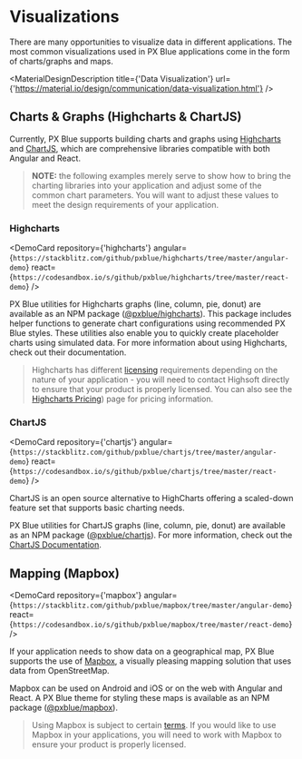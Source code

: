 

<!-- KEYWORDS: design pattern visualization map chart highcharts chartjs mapbox -->

# Visualizations

<ImageGrid images={[DataVizImage]} />

There are many opportunities to visualize data in different applications. The most common visualizations used in PX Blue applications come in the form of charts/graphs and maps.

<MaterialDesignDescription
    title={'Data Visualization'}
    url={'https://material.io/design/communication/data-visualization.html'}
/>

## Charts & Graphs (Highcharts & ChartJS)

Currently, PX Blue supports building charts and graphs using [Highcharts](http://www.highcharts.com) and [ChartJS](https://www.chartjs.org/), which are comprehensive libraries compatible with both Angular and React.

> **NOTE:** the following examples merely serve to show how to bring the charting libraries into your application and adjust some of the common chart parameters. You will want to adjust these values to meet the design requirements of your application.

### Highcharts

<DemoCard
    repository={'highcharts'}
    angular={`https://stackblitz.com/github/pxblue/highcharts/tree/master/angular-demo`}
    react={`https://codesandbox.io/s/github/pxblue/highcharts/tree/master/react-demo`}
/>

PX Blue utilities for Highcharts graphs (line, column, pie, donut) are available as an NPM package ([@pxblue/highcharts](https://www.npmjs.com/package/@pxblue/highcharts)).
This package includes helper functions to generate chart configurations using recommended PX Blue styles.
These utilities also enable you to quickly create placeholder charts using simulated data. For more information about using Highcharts, check out their documentation.

> Highcharts has different [licensing](https://shop.highsoft.com/developer-license) requirements depending on the nature of your application - you will need to contact Highsoft directly to ensure that your product is properly licensed. You can also see the [Highcharts Pricing](https://shop.highsoft.com/)) page for pricing information.

### ChartJS

<DemoCard
    repository={'chartjs'}
    angular={`https://stackblitz.com/github/pxblue/chartjs/tree/master/angular-demo`}
    react={`https://codesandbox.io/s/github/pxblue/chartjs/tree/master/react-demo`}
/>

ChartJS is an open source alternative to HighCharts offering a scaled-down feature set that supports basic charting needs.

PX Blue utilities for ChartJS graphs (line, column, pie, donut) are available as an NPM package ([@pxblue/chartjs](https://www.npmjs.com/package/@pxblue/chartjs)). For more information, check out the [ChartJS Documentation](https://www.chartjs.org/).

## Mapping (Mapbox)

<DemoCard
    repository={'mapbox'}
    angular={`https://stackblitz.com/github/pxblue/mapbox/tree/master/angular-demo`}
    react={`https://codesandbox.io/s/github/pxblue/mapbox/tree/master/react-demo`}
/>

If your application needs to show data on a geographical map, PX Blue supports the use of [Mapbox](https://www.mapbox.com/), a visually pleasing mapping solution that uses data from OpenStreetMap.

Mapbox can be used on Android and iOS or on the web with Angular and React. A PX Blue theme for styling these maps is available as an NPM package ([@pxblue/mapbox](https://www.npmjs.com/package/@pxblue/mapbox)).

> Using Mapbox is subject to certain [terms](https://www.mapbox.com/pricing/). If you would like to use Mapbox in your applications, you will need to work with Mapbox to ensure your product is properly licensed.
